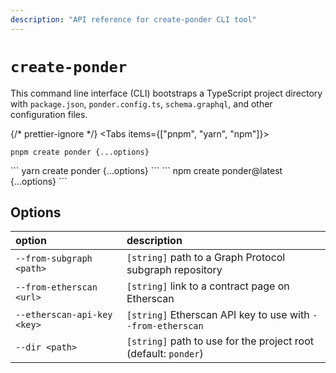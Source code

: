 ```yaml
---
description: "API reference for create-ponder CLI tool"
---
```



# `create-ponder`

This command line interface (CLI) bootstraps a TypeScript project directory with `package.json`, `ponder.config.ts`, `schema.graphql`, and other configuration files.

{/* prettier-ignore */}
<Tabs items={["pnpm", "yarn", "npm"]}>
  <Tab>
```
pnpm create ponder {...options}
```
</Tab>
  <Tab>
```
yarn create ponder {...options}
```
</Tab>
  <Tab>
```
npm create ponder@latest {...options}
```
</Tab>
</Tabs>

## Options

| option                      | description                                                     |
| :-------------------------- | :-------------------------------------------------------------- |
| `--from-subgraph <path>`    | `[string]` path to a Graph Protocol subgraph repository         |
| `--from-etherscan <url>`    | `[string]` link to a contract page on Etherscan                 |
| `--etherscan-api-key <key>` | `[string]` Etherscan API key to use with `--from-etherscan`     |
| `--dir <path>`              | `[string]` path to use for the project root (default: `ponder`) |

